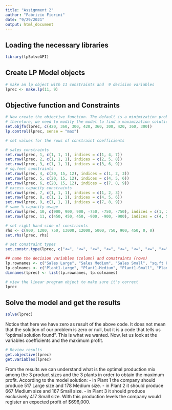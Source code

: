 ---
title: "Assignment 2"
author: "Fabrizio Fiorini"
date: "9/29/2021"
output: html_document
---


## Loading the necessary libraries

```{r}
library(lpSolveAPI)
```

## Create LP Model objects

```{r}
# make an lp object with 11 constraints and  9 decision variables
lprec <- make.lp(11, 9)
```


## Objective function and Constraints

```{r}
# Now create the objective function. The default is a minimization problem,
# therefore, we need to modify the model to find a maximization solution. 
set.objfn(lprec, c(420, 360, 300, 420, 360, 300, 420, 360, 300))
lp.control(lprec, sense = "max")
```


```{r}
# set values for the rows of constraint coefficients

# sales constraints
set.row(lprec, 1, c(1, 1, 1), indices = c(1, 4, 7))
set.row(lprec, 2, c(1, 1, 1), indices = c(2, 5, 8))
set.row(lprec, 3, c(1, 1, 1), indices = c(3, 6, 9))
# sq.feet constraints
set.row(lprec, 4, c(20, 15, 12), indices = c(1, 2, 3))
set.row(lprec, 5, c(20, 15, 12), indices = c(4, 5, 6))
set.row(lprec, 6, c(20, 15, 12), indices = c(7, 8, 9))
# excess capacity constraints
set.row(lprec, 7, c(1, 1, 1), indices = c(1, 2, 3))
set.row(lprec, 8, c(1, 1, 1), indices = c(4, 5, 6))
set.row(lprec, 9, c(1, 1, 1), indices = c(7, 8, 9))
# same % capacity usage
set.row(lprec, 10, c(900, 900, 900, -750, -750, -750), indices = c(1, 2, 3, 4, 5, 6))
set.row(lprec, 11, c(450, 450, 450, -900, -900, -900), indices = c(4, 5, 6, 7, 8, 9))
```


```{r}
# set right hand side of constraints
rhs <- c(900, 1200, 750, 13000, 12000, 5000, 750, 900, 450, 0, 0)
set.rhs(lprec, rhs)
```


```{r}
# set constraint types
set.constr.type(lprec, c("<=", "<=", "<=", "<=", "<=", "<=", "<=", "<=", "<=", "=", "="))
```


```{r}
## name the decision variables (column) and constraints (rows)
lp.rownames <- c("Sales Large", "Sales Medium", "Sales Small", "sq.ft Plant1", "sq.ft Plant2", "sq.ft Plant3", "ex.cap. Plant1", "ex.cap. Plant2", "ex.cap.Plant3", "% capacity usage Plant1/2", "% capacity usage Plant2/3")
lp.colnames <- c("Plant1-Large", "Plant1-Medium", "Plant1-Small", "Plant2-Large", "Plant2-Medium", "Plant2-Small", "Plant3-Large", "Plant3-Medium", "Plant3-Small")
dimnames(lprec) <- list(lp.rownames, lp.colnames)
```


```{r}
# view the linear program object to make sure it's correct
lprec
```

## Solve the model and get the results

```{r}
solve(lprec)
```
Notice that here we have zero as result of the above code. It does not mean that the solution of our problem is zero or null, but it is a code that tells us "optimal solution found". This is what we wanted. Now, let us look at the variables coefficients and the maximum profit.


```{r}
# Review results
get.objective(lprec)
get.variables(lprec)
```


From the results we can understand what is the optimal production mix among the 3 product sizes and the 3 plants in order to obtain the maximum profit.
According to the model solution:
- in Plant 1 the company should produce 517 Large size and 178 Medium size.
- in Plant 2 it should produce 667 Medium size and 167 Small size.
- in Plant 3 it should produce exclusively 417 Small size.
With this production levels the company would register an expected profit of $696,000.

